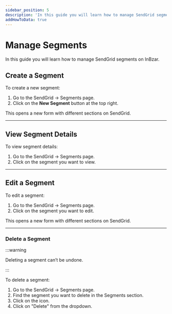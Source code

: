 ```yaml
---
sidebar_position: 5
description: 'In this guide you will learn how to manage SendGrid segments on InBzar.'
addHowToData: true
---
```



# Manage Segments

In this guide you will learn how to manage SendGrid segments on InBzar.

## Create a Segment

To create a new segment:

1. Go to the SendGrid → Segments page.
2. Click on the **New Segment** button at the top right.

This opens a new form with different sections on SendGrid.

---

## View Segment Details

To view segment details:

1. Go to the SendGrid → Segments page.
2. Click on the segment you want to view.

---

## Edit a Segment

To edit a segment:

1. Go to the SendGrid → Segments page.
2. Click on the segment you want to edit.

This opens a new form with different sections on SendGrid.

---

### Delete a Segment

:::warning

Deleting a segment can’t be undone.

:::

To delete a segment:

1. Go to the SendGrid → Segments page.
2. Find the segment you want to delete in the Segments section.
3. Click on the <UiIcon lightIcon="https://res.cloudinary.com/dza7lstvk/image/upload/v1667999308/Medusa%20Docs/UI%20Icons/1ordBC6_ssysel.png" darkIcon="https://res.cloudinary.com/dza7lstvk/image/upload/v1667999326/Medusa%20Docs/UI%20Icons/dSwWYBH_stzgoi.png" alt="three dots" /> icon.
4. Click on "Delete" from the dropdown.

